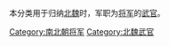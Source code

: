 本分类用于归纳[[北魏|北魏]]时，军职为[[將軍_(中國古代)|将军]]的[[武官|武官]]。

[[Category:南北朝将军|Category:南北朝将军]]
[[Category:北魏武官|Category:北魏武官]]
